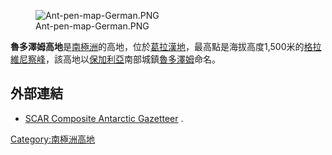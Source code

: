 {{unreferenced|time=2013-10-27T06:53:24+00:00}}
{{coord|67|39|00|S|66|42|00|W|display=title}}

[[Image:Ant-pen-map-German.PNG|thumb]]

'''魯多澤姆高地'''是[[南極洲|南極洲]]的高地，位於[[葛拉漢地|葛拉漢地]]，最高點是海拔高度1,500米的[[格拉維尼察峰|格拉維尼察峰]]，該高地以[[保加利亞|保加利亞]]南部城鎮[[魯多澤姆|魯多澤姆]]命名。

==外部連結==
* [http://data.aad.gov.au/aadc/gaz/scar/ SCAR Composite Antarctic Gazetteer] {{WebCite|url=https://www.webcitation.org/5ug2CfC7m?url=http://data.aad.gov.au/aadc/gaz/scar/ |date=20101202140255 |dateformat=iso }}.

{{DEFAULTSORT:Rudozem Heights}}
[[Category:南極洲高地|Category:南極洲高地]]


{{FallièresCoast-geo-stub}}